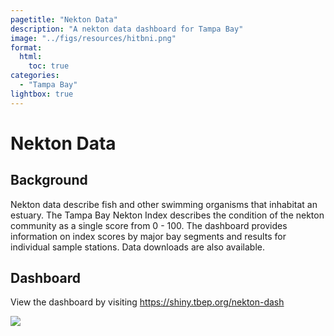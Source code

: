 ```yaml
---
pagetitle: "Nekton Data"
description: "A nekton data dashboard for Tampa Bay"
image: "../figs/resources/hitbni.png"
format: 
  html: 
    toc: true
categories: 
  - "Tampa Bay"
lightbox: true
---
```


# Nekton Data {.unnumbered}

## Background

Nekton data describe fish and other swimming organisms that inhabitat an estuary.  The Tampa Bay Nekton Index describes the condition of the nekton community as a single score from 0 - 100.  The dashboard provides information on index scores by major bay segments and results for individual sample stations. Data downloads are also available.

## Dashboard

View the dashboard by visiting [https://shiny.tbep.org/nekton-dash](https://shiny.tbep.org/nekton-dash){target="_blank"}

![](../figs/resources/nektondashscreenshot.png)
